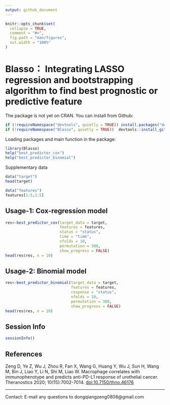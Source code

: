 ```yaml
---
output: github_document
---
```


<!-- README.md is generated from README.Rmd. Please edit that file -->

```r
knitr::opts_chunk$set(
  collapse = TRUE,
  comment = "#>",
  fig.path = "man/figures",
  out.width = "100%"
)
```

# Blasso： Integrating LASSO regression and bootstrapping algorithm to find best prognostic or predictive feature


The package is not yet on CRAN. You can install from Github:

```r

if (!requireNamespace("devtools", quietly = TRUE)) install.packages("devtools")
if (!requireNamespace("Blasso", quietly = TRUE))  devtools::install_github("DongqiangZeng0808/Blasso")

```

Loading packages and main function in the package:
```r

library(Blasso) 
help("best_predictor_cox")
help("best_predictor_binomial")

```

Supplementary data

```r
data("target")
head(target)

data("features")
features[1:5,1:5]

```

## Usage-1: Cox-regression model

```r

res<-best_predictor_cox(target_data = target, 
                        features = features, 
                        status = "status",
                        time = "time",
                        nfolds = 10,
                        permutation = 300,
                        show_progress = FALSE)
head(res$res, n = 10)

```


## Usage-2: Binomial model

```r

res<-best_predictor_binomial(target_data = target, 
                             features = features,
                             response = "status",
                             nfolds = 10,
                             permutation = 300,
                             show_progress = FALSE)
head(res$res, n = 10)

```

## Session Info

```r
sessionInfo()
```


## References

Zeng D, Ye Z, Wu J, Zhou R, Fan X, Wang G, Huang Y, Wu J, Sun H, Wang M, Bin J, Liao Y, Li N, Shi M, Liao W. Macrophage correlates with immunophenotype and predicts anti-PD-L1 response of urothelial cancer. Theranostics 2020; 10(15):7002-7014. [doi:10.7150/thno.46176](http://www.thno.org/v10p7002.html)

---------
Contact:
E-mail any questions to dongqiangzeng0808@gmail.com
